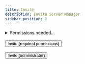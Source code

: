 ```yaml
---
title: Invite
description: Invite Server Manager
sidebar_position: 2
---
```



<details>
<summary>Permissions needed...</summary>
Server Manager needs the following permisisons in order to operate properly:
>  - Manage Server

>  - Manage Roles

>  - Manage Channels

>  - **Kick Members**

>  - **Ban Members**

>  - Manage Nicknames

>  - **Manage Webhooks**

>  - View Audit Log

>  - **Read Messages**

>  - **Moderate Members**

>  - **Send Messages**

>  - Send Messages in Threads

>  - Create Public Threads

>  - Create Private Threads

>  - Manage Messages

>  - Manage Threads

>  - **Embed links**

>  - **Attach Files**

>  - **Read Message History**

>  - Mention @everyone, @here, and all Roles (for ping configurations)

>  - **Add Reactions**

>  - **Use External Emojis**

>  - **Use Application Commands**

</details>
<br/>

<div className="pyc-hero__actions">
  <Button link="https://discord.com/api/oauth2/authorize?client_id=999132132754600016&permissions=1497736146166&scope=bot%20applications.commands&redirect_uri=https://servermanagerbot.ml/docs&response_type=code">Invite (required permissions)</Button>
</div>
<br/>
<div className="pyc-hero__actions">
  <Button link="https://discord.com/api/oauth2/authorize?client_id=999132132754600016&permissions=8&scope=bot%20applications.commands&redirect_uri=https://servermanagerbot.ml/docs&response_type=code">Invite (administrator)</Button>
</div>

<br/>
